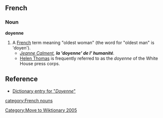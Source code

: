 {{merge|doyenne}}
[[Category:Move to Wiktionary 2005]]
{{User:Dmcdevit/TWFrench}}

==French==

===Noun===
'''doyenne''' 

# A [[French language|French]] term meaning "oldest woman" (the word for "oldest man" is 'doyen'). 
#* ''[[Jeanne Calment]], '''la 'doyenne' de l' humanité'''.'' 
#*[[Helen Thomas]] is frequently referred to as the ''doyenne'' of the White House press corps. 

==Reference==
*[http://www.bartleby.com/61/19/D0371900.html Dictionary entry for "''Doyenne''"]

[[category:French nouns]]